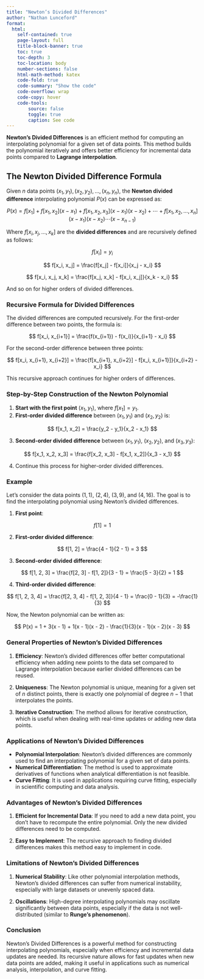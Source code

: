 ```yaml
---
title: "Newton’s Divided Differences"
author: "Nathan Lunceford"
format:
  html:
    self-contained: true
    page-layout: full
    title-block-banner: true
    toc: true
    toc-depth: 3
    toc-location: body
    number-sections: false
    html-math-method: katex
    code-fold: true
    code-summary: "Show the code"
    code-overflow: wrap
    code-copy: hover
    code-tools:
        source: false
        toggle: true
        caption: See code
---
```


**Newton’s Divided Differences** is an efficient method for computing an interpolating polynomial for a given set of data points. This method builds the polynomial iteratively and offers better efficiency for incremental data points compared to **Lagrange interpolation**.

## The Newton Divided Difference Formula

Given $n$ data points $(x_1, y_1), (x_2, y_2), ..., (x_n, y_n)$, the **Newton divided difference** interpolating polynomial $P(x)$ can be expressed as:

$$
P(x) = f[x_1] + f[x_1, x_2](x - x_1) + f[x_1, x_2, x_3](x - x_1)(x - x_2) + \cdots + f[x_1, x_2, \ldots, x_n](x - x_1)(x - x_2)\cdots(x - x_{n-1})
$$

Where $f[x_i, x_j, ..., x_k]$ are the **divided differences** and are recursively defined as follows:

$$
f[x_i] = y_i
$$

$$
f[x_i, x_j] = \frac{f[x_j] - f[x_i]}{x_j - x_i}
$$

$$
f[x_i, x_j, x_k] = \frac{f[x_j, x_k] - f[x_i, x_j]}{x_k - x_i}
$$

And so on for higher orders of divided differences.

### Recursive Formula for Divided Differences

The divided differences are computed recursively. For the first-order difference between two points, the formula is:

$$
f[x_i, x_{i+1}] = \frac{f(x_{i+1}) - f(x_i)}{x_{i+1} - x_i}
$$

For the second-order difference between three points:

$$
f[x_i, x_{i+1}, x_{i+2}] = \frac{f[x_{i+1}, x_{i+2}] - f[x_i, x_{i+1}]}{x_{i+2} - x_i}
$$

This recursive approach continues for higher orders of differences.

### Step-by-Step Construction of the Newton Polynomial

1. **Start with the first point** $(x_1, y_1)$, where $f[x_1] = y_1$.
2. **First-order divided difference** between $(x_1, y_1)$ and $(x_2, y_2)$ is:

$$
f[x_1, x_2] = \frac{y_2 - y_1}{x_2 - x_1}
$$

3. **Second-order divided difference** between $(x_1, y_1)$, $(x_2, y_2)$, and $(x_3, y_3)$:

$$
f[x_1, x_2, x_3] = \frac{f[x_2, x_3] - f[x_1, x_2]}{x_3 - x_1}
$$

4. Continue this process for higher-order divided differences.

### Example

Let's consider the data points $(1, 1)$, $(2, 4)$, $(3, 9)$, and $(4, 16)$. The goal is to find the interpolating polynomial using Newton's divided differences.

1. **First point**:

$$
f[1] = 1
$$

2. **First-order divided difference**:

$$
f[1, 2] = \frac{4 - 1}{2 - 1} = 3
$$

3. **Second-order divided difference**:

$$
f[1, 2, 3] = \frac{f[2, 3] - f[1, 2]}{3 - 1} = \frac{5 - 3}{2} = 1
$$

4. **Third-order divided difference**:

$$
f[1, 2, 3, 4] = \frac{f[2, 3, 4] - f[1, 2, 3]}{4 - 1} = \frac{0 - 1}{3} = -\frac{1}{3}
$$

Now, the Newton polynomial can be written as:

$$
P(x) = 1 + 3(x - 1) + 1(x - 1)(x - 2) - \frac{1}{3}(x - 1)(x - 2)(x - 3)
$$

### General Properties of Newton's Divided Differences

1. **Efficiency**: Newton’s divided differences offer better computational efficiency when adding new points to the data set compared to Lagrange interpolation because earlier divided differences can be reused.
  
2. **Uniqueness**: The Newton polynomial is unique, meaning for a given set of $n$ distinct points, there is exactly one polynomial of degree $n-1$ that interpolates the points.

3. **Iterative Construction**: The method allows for iterative construction, which is useful when dealing with real-time updates or adding new data points.

### Applications of Newton’s Divided Differences

- **Polynomial Interpolation**: Newton’s divided differences are commonly used to find an interpolating polynomial for a given set of data points.
- **Numerical Differentiation**: The method is used to approximate derivatives of functions when analytical differentiation is not feasible.
- **Curve Fitting**: It is used in applications requiring curve fitting, especially in scientific computing and data analysis.

### Advantages of Newton’s Divided Differences

1. **Efficient for Incremental Data**: If you need to add a new data point, you don’t have to recompute the entire polynomial. Only the new divided differences need to be computed.
  
2. **Easy to Implement**: The recursive approach to finding divided differences makes this method easy to implement in code.

### Limitations of Newton’s Divided Differences

1. **Numerical Stability**: Like other polynomial interpolation methods, Newton’s divided differences can suffer from numerical instability, especially with large datasets or unevenly spaced data.
  
2. **Oscillations**: High-degree interpolating polynomials may oscillate significantly between data points, especially if the data is not well-distributed (similar to **Runge's phenomenon**).

### Conclusion

Newton’s Divided Differences is a powerful method for constructing interpolating polynomials, especially when efficiency and incremental data updates are needed. Its recursive nature allows for fast updates when new data points are added, making it useful in applications such as numerical analysis, interpolation, and curve fitting.
